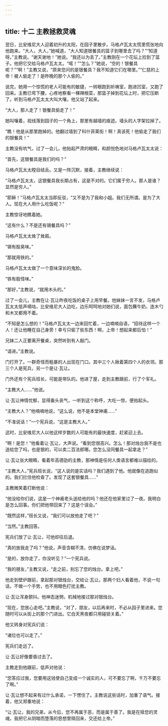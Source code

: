 ```yaml
---
---
---
```

title: 十二 主教拯救灵魂
---




翌日，比安维尼大人迎着初升的太阳，在园子里散步。马格卢瓦太太慌里慌张地向他跑来。“大人，大人，”她喊道，“大人知道银餐具的篮子到哪里去了吗？”“知道呀。”主教说。“谢天谢地！”她说。“我还以为丢了。”主教刚在一个花坛上捡到了篮子。他把它交给马格卢瓦太太。“喏！”“怎么？”她说，“空的！银餐具呢？”“啊！”主教又说，“原来您问的是银餐具？我不知道它们在哪里。”“仁慈的上帝！被人偷走了！是昨晚的那个人偷的。”

说完，她用一个惊慌的老人可能有的敏捷，一转眼跑到祈祷室，跑进凹室，又跑了回来。主教已弯下腰，心疼地察看一棵辣根菜，那篮子掉到花坛上时，把它压断了。听到马格卢瓦太太大叫大嚷，他又站了起来。

“大人，那人走了！银餐具偷走了！”

她叫嚷着，视线落到园子的一个角上，那里有越墙的痕迹。墙头的人字架拉掉了。

“瞧！他是从那里跑掉的。他翻过墙到了科什菲莱街！啊！真该死！他偷走了我们的银餐具！”

主教没有吭气，过了一会儿，他抬起严肃的眼睛，和颜悦色地对马格卢瓦太太说：

“首先，这银餐具是我们的吗？”

马格卢瓦太太瞠目结舌。又是一阵沉默，接着，主教继续说：

“马格卢瓦太太，这银餐具我长期占有，这是不对的。它们属于穷人。那人是谁？显然是穷人。”

“耶稣！”马格卢瓦太太当即反驳，“又不是为了我和小姐。我们无所谓。是为了大人。现在大人用什么吃饭呢？”

主教惊讶地瞧着她。

“这有什么？不是还有锡餐具吗？”

马格卢瓦太太耸了耸肩。

“锡有股臭味。”

“那就用铁的。”

马格卢瓦太太做了一个意味深长的鬼脸。

“铁有股怪味。”

“那好，”主教说，“就用木头的。”

过了一会儿，主教在让·瓦让昨夜吃饭的桌子上用早餐。他妹妹一言不发，马格卢瓦太太低声嘀咕，比安维尼大人边吃，边乐呵呵地对她们说，面包蘸牛奶，连木勺和木叉都用不着。

“不知是怎么想的！”马格卢瓦太太一边来回忙着，一边喃喃自语，“招待这样一个人！还让他睡在自己身旁！幸亏只偷了些东西！啊，上帝！想起来都后怕！”

兄妹二人正要离开餐桌，突然听到有人敲门。

“请进。”主教说。

门打开了。一群奇怪而粗暴的人出现在门口。其中三个人揪着第四个人的衣领。那三个人是宪兵，另一个是让·瓦让。

门外还有个宪兵班长，可能是带队的。他进了屋，走到主教跟前，行了个军礼。

“主教大人……”他说。

让·瓦让神情忧郁，显得垂头丧气，一听到这个称呼，大吃一惊，便抬起头。

“主教大人？”他喃喃地说，“这么说，他不是本堂神甫……”

“不准说话！”一个宪兵说，“这是主教大人。”

这时，比安维尼大人以他这样岁数的人可能有的最快速度，赶紧迎上去。

“啊！是您！”他看着让·瓦让，大声说。“看到您很高兴。怎么！那对烛台我不是也送给您了吗，也是银的，可以卖二百法郎哪。您怎么没同餐具一起拿走？”

让·瓦让张大眼睛，看着年高德劭的主教，那神情是任何人类语言都难以描绘的。

“主教大人，”宪兵班长说，“这人说的是实话吗？我们遇到了他。他就像在逃跑似的。我们拦住他检查了。发现了这套银餐具……”

主教微笑着打断他说：

“他没给你们说，这是一个神甫老头送给他的吗？他还在他家里过了一夜。我明白是怎么回事。你们把他带回来了？这是个误会。”

“既然这样，”班长又说，“我们可以放他走了吧？”

“当然。”主教回答。

宪兵们放了让·瓦让，可他却往后退。

“真的放我走了吗？”他说，声音含糊不清，仿佛在说梦话。

“是的，放你走了，你没听见？”一个宪兵说。

“我的朋友，”主教又说，“走之前，别忘了您的烛台。拿上吧。”

他走到壁炉跟前，拿起那对银烛台，交给让·瓦让。那两个妇人看着他，不说一句话，不做一个手势，也不用眼色打扰主教。

让·瓦让浑身颤抖。他神态迷惘，机械地接过那对银烛台。

“现在，您放心走吧。”主教说，“对了，朋友，以后再来时，不必从园子里进来。您随时可以从街上的那个门进出。它白天黑夜都只用碰锁关着。”

他又转身对宪兵们说：

“诸位也可以走了。”

宪兵们走远了。

让·瓦让好像要昏过去了。

主教走到他跟前，低声对他说：

“您答应过我，您要用这钱使自己变成一个诚实的人，可不要忘了啊，千万不要忘了啊。”

让·瓦让想不起来有过什么承诺，一下愣住了。主教说这些话时，加重了语气。接着，他又郑重地说：

“让·瓦让，我的兄弟，从今后，您不再属于恶，而是属于善了。我是在赎您的灵魂，我把它从阴暗而堕落的思想里赎回来，交还给上帝。”